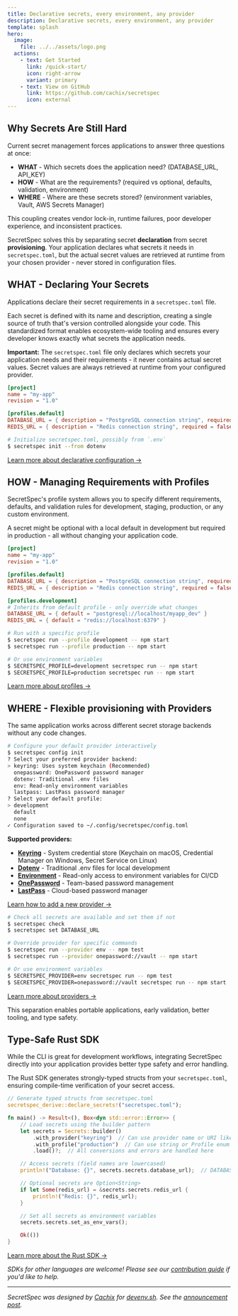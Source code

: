 ```yaml
---
title: Declarative secrets, every environment, any provider
description: Declarative secrets, every environment, any provider
template: splash
hero:
  image:
    file: ../../assets/logo.png
  actions:
    - text: Get Started
      link: /quick-start/
      icon: right-arrow
      variant: primary
    - text: View on GitHub
      link: https://github.com/cachix/secretspec
      icon: external
---
```



## Why Secrets Are Still Hard

Current secret management forces applications to answer three questions at once:

- **WHAT** - Which secrets does the application need? (DATABASE_URL, API_KEY)
- **HOW** - What are the requirements? (required vs optional, defaults, validation, environment)
- **WHERE** - Where are these secrets stored? (environment variables, Vault, AWS Secrets Manager)

This coupling creates vendor lock-in, runtime failures, poor developer experience, and inconsistent practices.

SecretSpec solves this by separating secret **declaration** from secret **provisioning**. Your application declares what secrets it needs in `secretspec.toml`, but the actual secret values are retrieved at runtime from your chosen provider - never stored in configuration files.

## WHAT - Declaring Your Secrets

Applications declare their secret requirements in a `secretspec.toml` file.

Each secret is defined with its name and description, creating a single source of truth that's version controlled alongside your code. This standardized format enables ecosystem-wide tooling and ensures every developer knows exactly what secrets the application needs.

**Important:** The `secretspec.toml` file only declares which secrets your application needs and their requirements - it never contains actual secret values. Secret values are always retrieved at runtime from your configured provider.

```toml
[project]
name = "my-app"
revision = "1.0"

[profiles.default]
DATABASE_URL = { description = "PostgreSQL connection string", required = true }
REDIS_URL = { description = "Redis connection string", required = false }
```

```bash
# Initialize secretspec.toml, possibly from `.env`
$ secretspec init --from dotenv
```

[Learn more about declarative configuration →](/concepts/declarative/)

## HOW - Managing Requirements with Profiles

SecretSpec's profile system allows you to specify different requirements, defaults, and validation rules for development, staging, production, or any custom environment.

A secret might be optional with a local default in development but required in production - all without changing your application code.

```toml
[project]
name = "my-app"
revision = "1.0"

[profiles.default]
DATABASE_URL = { description = "PostgreSQL connection string", required = true }
REDIS_URL = { description = "Redis connection string", required = false }

[profiles.development]
# Inherits from default profile - only override what changes
DATABASE_URL = { default = "postgresql://localhost/myapp_dev" }
REDIS_URL = { default = "redis://localhost:6379" }
```

```bash
# Run with a specific profile
$ secretspec run --profile development -- npm start
$ secretspec run --profile production -- npm start

# Or use environment variables
$ SECRETSPEC_PROFILE=development secretspec run -- npm start
$ SECRETSPEC_PROFILE=production secretspec run -- npm start
```

[Learn more about profiles →](/concepts/profiles/)

## WHERE - Flexible provisioning with Providers

The same application works across different secret storage backends without any code changes.

```bash
# Configure your default provider interactively
$ secretspec config init
? Select your preferred provider backend:
> keyring: Uses system keychain (Recommended)
  onepassword: OnePassword password manager
  dotenv: Traditional .env files
  env: Read-only environment variables
  lastpass: LastPass password manager
? Select your default profile:
> development
  default
  none
✓ Configuration saved to ~/.config/secretspec/config.toml
```

**Supported providers:**
- [**Keyring**](/providers/keyring/) - System credential store (Keychain on macOS, Credential Manager on Windows, Secret Service on Linux)
- [**Dotenv**](/providers/dotenv/) - Traditional .env files for local development
- [**Environment**](/providers/env/) - Read-only access to environment variables for CI/CD
- [**OnePassword**](/providers/onepassword/) - Team-based password management
- [**LastPass**](/providers/lastpass/) - Cloud-based password manager

[Learn how to add a new provider →](/reference/adding-providers/)

```bash
# Check all secrets are available and set them if not
$ secretspec check
$ secretspec set DATABASE_URL

# Override provider for specific commands
$ secretspec run --provider env -- npm test
$ secretspec run --provider onepassword://vault -- npm start

# Or use environment variables
$ SECRETSPEC_PROVIDER=env secretspec run -- npm test
$ SECRETSPEC_PROVIDER=onepassword://vault secretspec run -- npm start
```

[Learn more about providers →](/concepts/providers/)

This separation enables portable applications, early validation, better tooling, and type safety.

## Type-Safe Rust SDK

While the CLI is great for development workflows, integrating SecretSpec directly into your application provides better type safety and error handling.

The Rust SDK generates strongly-typed structs from your `secretspec.toml`, ensuring compile-time verification of your secret access.

```rust
// Generate typed structs from secretspec.toml
secretspec_derive::declare_secrets!("secretspec.toml");

fn main() -> Result<(), Box<dyn std::error::Error>> {
    // Load secrets using the builder pattern
    let secrets = Secrets::builder()
        .with_provider("keyring")  // Can use provider name or URI like "dotenv:/path/to/.env"
        .with_profile("production")  // Can use string or Profile enum
        .load()?;  // All conversions and errors are handled here

    // Access secrets (field names are lowercased)
    println!("Database: {}", secrets.secrets.database_url);  // DATABASE_URL → database_url

    // Optional secrets are Option<String>
    if let Some(redis_url) = &secrets.secrets.redis_url {
        println!("Redis: {}", redis_url);
    }

    // Set all secrets as environment variables
    secrets.secrets.set_as_env_vars();

    Ok(())
}
```

[Learn more about the Rust SDK →](/sdk/rust/)

*SDKs for other languages are welcome! Please see our [contribution guide](https://github.com/cachix/secretspec) if you'd like to help.*

---

*SecretSpec was designed by [Cachix](https://cachix.org) for [devenv.sh](https://devenv.sh). See the [announcement post](https://devenv.sh/blog/2025/01/08/secretspec).*
